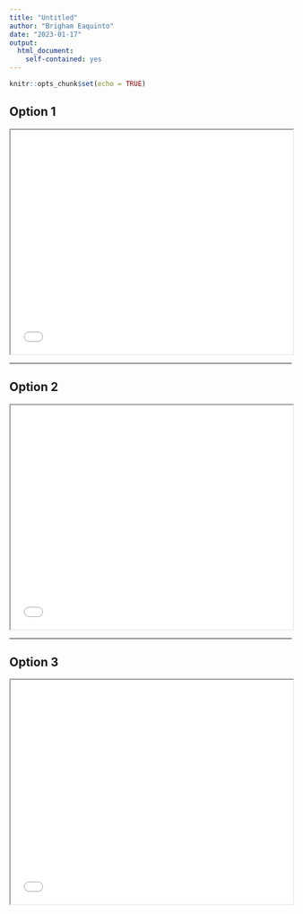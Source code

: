 ```yaml
---
title: "Untitled"
author: "Brigham Eaquinto"
date: "2023-01-17"
output: 
  html_document:
    self-contained: yes
---
```


```r
knitr::opts_chunk$set(echo = TRUE)
```

## Option 1 

<iframe src="product1\index.html" width=100% height=400></iframe>

----

## Option 2

<iframe src="product2/index.html" width=100% height=400>

</iframe>

----

## Option 3

<iframe 
  src="\...product3\index.html" width=100% height=400>
</iframe>
